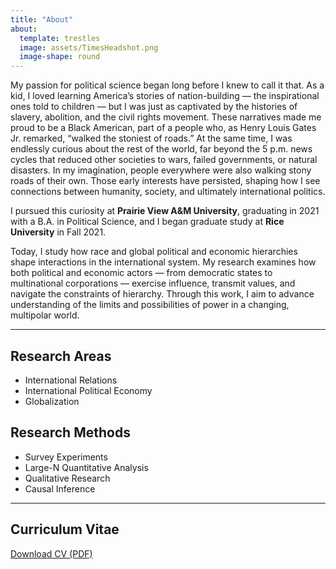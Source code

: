 ```yaml
---
title: "About"
about:
  template: trestles
  image: assets/TimesHeadshot.png
  image-shape: round
---
```


My passion for political science began long before I knew to call it that. As a kid, I loved learning America’s stories of nation-building — the inspirational ones told to children — but I was just as captivated by the histories of slavery, abolition, and the civil rights movement. These narratives made me proud to be a Black American, part of a people who, as Henry Louis Gates Jr. remarked, “walked the stoniest of roads.” At the same time, I was endlessly curious about the rest of the world, far beyond the 5 p.m. news cycles that reduced other societies to wars, failed governments, or natural disasters. In my imagination, people everywhere were also walking stony roads of their own. Those early interests have persisted, shaping how I see connections between humanity, society, and ultimately international politics.

I pursued this curiosity at **Prairie View A&M University**, graduating in 2021 with a B.A. in Political Science, and I began graduate study at **Rice University** in Fall 2021.

Today, I study how race and global political and economic hierarchies shape interactions in the international system. My research examines how both political and economic actors — from democratic states to multinational corporations — exercise influence, transmit values, and navigate the constraints of hierarchy. Through this work, I aim to advance understanding of the limits and possibilities of power in a changing, multipolar world.

------------------------------------------------------------------------

## Research Areas

-   International Relations\
-   International Political Economy\
-   Globalization

## Research Methods

-   Survey Experiments\
-   Large-N Quantitative Analysis\
-   Qualitative Research\
-   Causal Inference

------------------------------------------------------------------------

## Curriculum Vitae
[Download CV (PDF)](assets/cv/Amorae_Times_CV.pdf){.btn .btn-primary .btn-sm}

